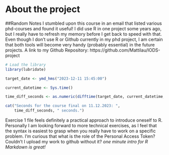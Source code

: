 
# About the project
##Random Notes
I stumbled upon this course in an email that listed various phd-courses and found it useful! I did use R in one project some years ago, but I really have to refresh my memory before I get back to speed with that. 
Even though I don't use R or Github currently in my phd project, I am certain that both tools will become very handy (probably essential) in the future projects. 
A link to my Github Repository:
https://github.com/Mattilau/IODS-project


```r
# Load the library
library(lubridate)

target_date <- ymd_hms("2023-12-11 15:45:00")

current_datetime <- Sys.time()

time_diff_seconds <- as.numeric(difftime(target_date, current_datetime, units = "secs"))

cat("Seconds for the course final on 11.12.2023: ",
    time_diff_seconds, " seconds.")
```
Exercise 1  file feels definitely a practical approach to introduce oneself to R. Personally I am looking forward to more technical exercises, as I feel that the syntax is easiest to grasp when you really have to work on a specific problem. 
I'm curious that what is the role of the Personal Access Token? Couldn't I upload my work to github without it? 
*one minute intro for R Markdown is great!*



